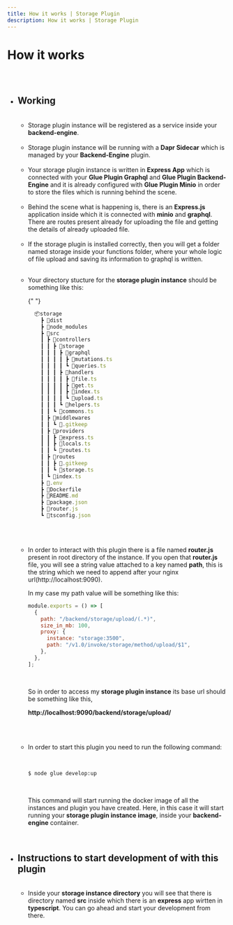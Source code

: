 ```yaml
---
title: How it works | Storage Plugin
description: How it works | Storage Plugin
---
```



<Meta title="Storage Plugin Docs/How It Works" />

# How it works

##

<br />

- ## Working

  <br />

  - Storage plugin instance will be registered as a service inside your **backend-engine**.

  <br />

  - Storage plugin instance will be running with a **Dapr Sidecar** which
    is managed by your **Backend-Engine** plugin.

  <br />

  - Your storage plugin instance is written in **Express App** which is connected
    with your **Glue Plugin Graphql** and **Glue Plugin Backend-Engine** and it is
    already configured with **Glue Plugin Minio** in order to store the files which is
    running behind the scene.

  <br />

  - Behind the scene what is happening is, there is an **Express.js** application
    inside which it is connected with **minio** and **graphql**. There are routes present
    already for uploading the file and getting the details of already uploaded file.

  <br />

  - If the storage plugin is installed correctly, then you will get a folder named storage
    inside your functions folder, where your whole logic of file upload and saving its information
    to graphql is written.

  <br />

  - Your directory stucture for the **storage plugin instance** should be something
    like this:

    {" "}
    <br />

    ```jsx
      📦storage
        ┣ 📂dist
        ┣ 📂node_modules
        ┣ 📂src
        ┃ ┣ 📂controllers
        ┃ ┃ ┣ 📂storage
        ┃ ┃ ┃ ┣ 📂graphql
        ┃ ┃ ┃ ┃ ┣ 📜mutations.ts
        ┃ ┃ ┃ ┃ ┗ 📜queries.ts
        ┃ ┃ ┃ ┣ 📂handlers
        ┃ ┃ ┃ ┃ ┣ 📜file.ts
        ┃ ┃ ┃ ┃ ┣ 📜get.ts
        ┃ ┃ ┃ ┃ ┣ 📜index.ts
        ┃ ┃ ┃ ┃ ┗ 📜upload.ts
        ┃ ┃ ┃ ┗ 📜helpers.ts
        ┃ ┃ ┗ 📜commons.ts
        ┃ ┣ 📂middlewares
        ┃ ┃ ┗ 📜.gitkeep
        ┃ ┣ 📂providers
        ┃ ┃ ┣ 📜express.ts
        ┃ ┃ ┣ 📜locals.ts
        ┃ ┃ ┗ 📜routes.ts
        ┃ ┣ 📂routes
        ┃ ┃ ┣ 📜.gitkeep
        ┃ ┃ ┗ 📜storage.ts
        ┃ ┗ 📜index.ts
        ┣ 📜.env
        ┣ 📜Dockerfile
        ┣ 📜README.md
        ┣ 📜package.json
        ┣ 📜router.js
        ┗ 📜tsconfig.json
    ```

    <br />
    <br />

  - In order to interact with this plugin there is a file named **router.js**
    present in root directory of the instance. If you open that **router.js**
    file, you will see a string value attached to a key named **path**, this
    is the string which we need to append after your nginx url(http://localhost:9090).

    In my case my path value will be something like this:

    ```jsx
    module.exports = () => [
      {
        path: "/backend/storage/upload/(.*)",
        size_in_mb: 100,
        proxy: {
          instance: "storage:3500",
          path: "/v1.0/invoke/storage/method/upload/$1",
        },
      },
    ];
    ```

    <br />

    So in order to access my **storage plugin instance** its base url should be
    something like this,

    **http://localhost:9090/backend/storage/upload/**

  <br />
  <br />

  - In order to start this plugin you need to run the following command:

    <br />

    ```bash
    $ node glue develop:up
    ```

    <br />

    This command will start running the docker image of all the instances
    and plugin you have created. Here, in this case it will start running
    your **storage plugin instance image**, inside your **backend-engine** container.

  <br />

- ## Instructions to start development of with this plugin

  <br />

  - Inside your **storage instance directory** you will see that there is
    directory named **src** inside which there is an **express** app wirtten in
    **typescript**. You can go ahead and start your development from there.
